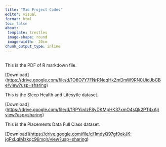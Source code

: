 ```yaml
---
title: "Mid Project Codes"
editor: visual
format: html
toc: false
about:
 template: trestles
 image-shape: round
 image-width:  20cm
chunk_output_type: inline
---
```


## 

This is the PDF of R markdown file.

\[Download\](<https://drive.google.com/file/d/1O6O7Y7FNrRNeqHkZmDmW9RN0UidJbCBe/view?usp=sharing>)

This is the Sleep Health and Lifesytle dataset.

\[Download\](<https://drive.google.com/file/d/1RPYcvIzF8yDKMpHK37xmO4sQk2PT4xAj/view?usp=sharing>)

This is the Placements Data Full Class dataset.

\[Download\](<https://drive.google.com/file/d/1mdyQ97gf9okJK-jgPxLqIMzkqc96mqlr/view?usp=sharing>)
